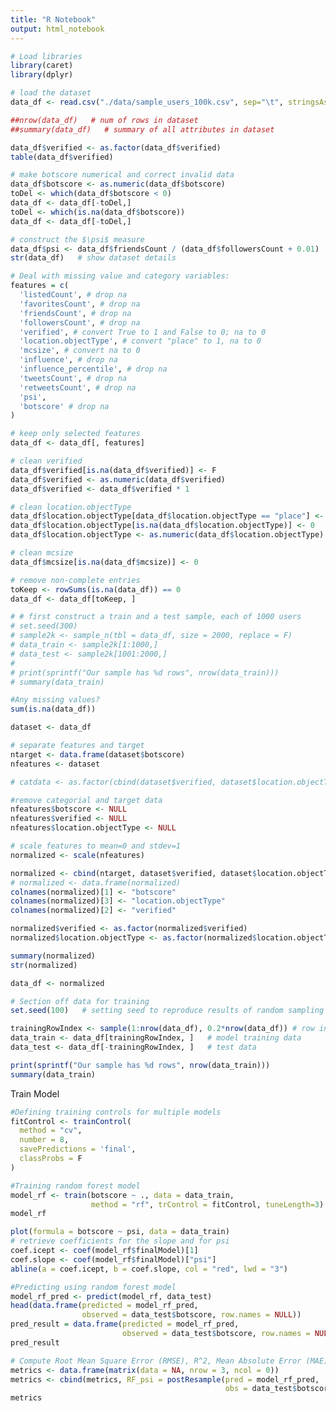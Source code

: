 ```yaml
---
title: "R Notebook"
output: html_notebook
---
```



```r
# Load libraries
library(caret)
library(dplyr)

# load the dataset
data_df <- read.csv("./data/sample_users_100k.csv", sep="\t", stringsAsFactors = F)

##nrow(data_df)   # num of rows in dataset
##summary(data_df)   # summary of all attributes in dataset

data_df$verified <- as.factor(data_df$verified)
table(data_df$verified)

# make botscore numerical and correct invalid data
data_df$botscore <- as.numeric(data_df$botscore)
toDel <- which(data_df$botscore < 0)
data_df <- data_df[-toDel,]
toDel <- which(is.na(data_df$botscore))
data_df <- data_df[-toDel,]

# construct the $\psi$ measure 
data_df$psi <- data_df$friendsCount / (data_df$followersCount + 0.01)
str(data_df)   # show dataset details

# Deal with missing value and category variables:
features = c(
  'listedCount', # drop na
  'favoritesCount', # drop na
  'friendsCount', # drop na
  'followersCount', # drop na
  'verified', # convert True to 1 and False to 0; na to 0
  'location.objectType', # convert "place" to 1, na to 0
  'mcsize', # convert na to 0
  'influence', # drop na
  'influence_percentile', # drop na
  'tweetsCount', # drop na
  'retweetsCount', # drop na
  'psi',
  'botscore' # drop na
)

# keep only selected features
data_df <- data_df[, features]

# clean verified
data_df$verified[is.na(data_df$verified)] <- F
data_df$verified <- as.numeric(data_df$verified)
data_df$verified <- data_df$verified * 1

# clean location.objectType
data_df$location.objectType[data_df$location.objectType == "place"] <- 1
data_df$location.objectType[is.na(data_df$location.objectType)] <- 0
data_df$location.objectType <- as.numeric(data_df$location.objectType)

# clean mcsize
data_df$mcsize[is.na(data_df$mcsize)] <- 0

# remove non-complete entries
toKeep <- rowSums(is.na(data_df)) == 0
data_df <- data_df[toKeep, ]

# # first construct a train and a test sample, each of 1000 users
# set.seed(300)
# sample2k <- sample_n(tbl = data_df, size = 2000, replace = F)
# data_train <- sample2k[1:1000,]
# data_test <- sample2k[1001:2000,]
# 
# print(sprintf("Our sample has %d rows", nrow(data_train)))
# summary(data_train)

#Any missing values?
sum(is.na(data_df))
```


```r
dataset <- data_df

# separate features and target
ntarget <- data.frame(dataset$botscore)
nfeatures <- dataset

# catdata <- as.factor(cbind(dataset$verified, dataset$location.objectType))

#remove categorial and target data
nfeatures$botscore <- NULL
nfeatures$verified <- NULL
nfeatures$location.objectType <- NULL

# scale features to mean=0 and stdev=1
normalized <- scale(nfeatures)

normalized <- cbind(ntarget, dataset$verified, dataset$location.objectType, normalized)
# normalized <- data.frame(normalized)
colnames(normalized)[1] <- "botscore"
colnames(normalized)[3] <- "location.objectType"
colnames(normalized)[2] <- "verified"

normalized$verified <- as.factor(normalized$verified)
normalized$location.objectType <- as.factor(normalized$location.objectType)

summary(normalized)
str(normalized)
```



```r
data_df <- normalized

# Section off data for training
set.seed(100)   # setting seed to reproduce results of random sampling (shuffling rows)

trainingRowIndex <- sample(1:nrow(data_df), 0.2*nrow(data_df)) # row indices
data_train <- data_df[trainingRowIndex, ]   # model training data
data_test <- data_df[-trainingRowIndex, ]   # test data

print(sprintf("Our sample has %d rows", nrow(data_train)))
summary(data_train)
```


Train Model
```r
#Defining training controls for multiple models
fitControl <- trainControl(
  method = "cv",
  number = 8,
  savePredictions = 'final',
  classProbs = F
)

#Training random forest model
model_rf <- train(botscore ~ ., data = data_train,
                  method = "rf", trControl = fitControl, tuneLength=3)
model_rf

plot(formula = botscore ~ psi, data = data_train)
# retrieve coefficients for the slope and for psi
coef.icept <- coef(model_rf$finalModel)[1]
coef.slope <- coef(model_rf$finalModel)["psi"]
abline(a = coef.icept, b = coef.slope, col = "red", lwd = "3")

#Predicting using random forest model
model_rf_pred <- predict(model_rf, data_test)
head(data.frame(predicted = model_rf_pred,
                observed = data_test$botscore, row.names = NULL))
pred_result = data.frame(predicted = model_rf_pred,
                         observed = data_test$botscore, row.names = NULL)
pred_result

# Compute Root Mean Square Error (RMSE), R^2, Mean Absolute Error (MAE)
metrics <- data.frame(matrix(data = NA, nrow = 3, ncol = 0))
metrics <- cbind(metrics, RF_psi = postResample(pred = model_rf_pred,
                                                obs = data_test$botscore) )
metrics
```



